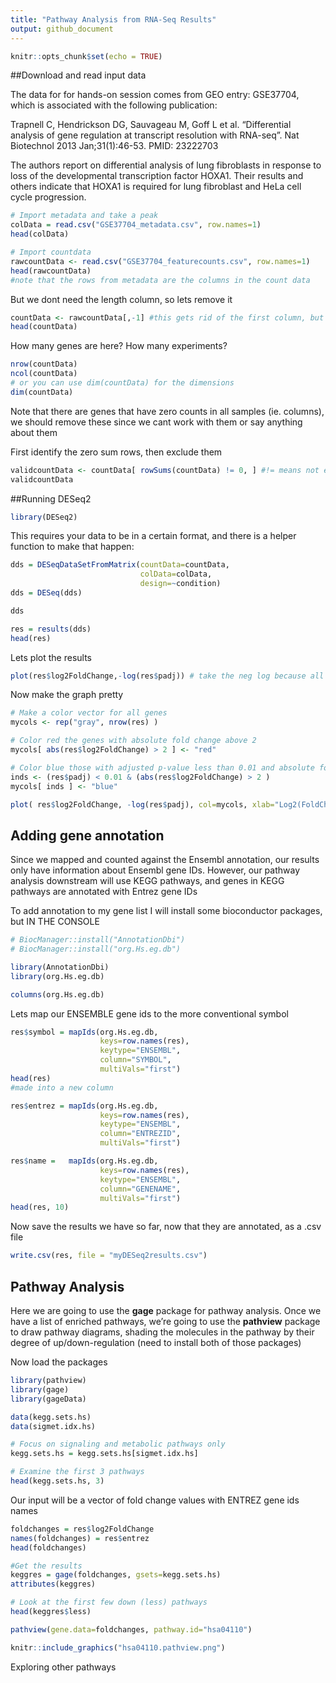 ```yaml
---
title: "Pathway Analysis from RNA-Seq Results"
output: github_document
---
```


```r
knitr::opts_chunk$set(echo = TRUE)
```

##Download and read input data

The data for for hands-on session comes from GEO entry: GSE37704, which is associated with the following publication:

Trapnell C, Hendrickson DG, Sauvageau M, Goff L et al. "Differential analysis of gene regulation at transcript resolution with RNA-seq". Nat Biotechnol 2013 Jan;31(1):46-53. PMID: 23222703

The authors report on differential analysis of lung fibroblasts in response to loss of the developmental transcription factor HOXA1. Their results and others indicate that HOXA1 is required for lung fibroblast and HeLa cell cycle progression. 


```r
# Import metadata and take a peak
colData = read.csv("GSE37704_metadata.csv", row.names=1)
head(colData)
```

```r
# Import countdata
rawcountData <- read.csv("GSE37704_featurecounts.csv", row.names=1)
head(rawcountData)
#note that the rows from metadata are the columns in the count data
```

But we dont need the length column, so lets remove it

```r
countData <- rawcountData[,-1] #this gets rid of the first column, but you have to save it as a new thing
head(countData)
```

How many genes are here? How many experiments?

```r
nrow(countData)
ncol(countData)
# or you can use dim(countData) for the dimensions
dim(countData)
```

Note that there are genes that have zero counts in all samples (ie. columns), we should remove these since we cant work with them or say anything about them

First identify the zero sum rows, then exclude them 
```r
validcountData <- countData[ rowSums(countData) != 0, ] #!= means not equals
validcountData
```

##Running DESeq2

```r
library(DESeq2)
```


This requires your data to be in a certain format, and there is a helper function to make that happen:

```r
dds = DESeqDataSetFromMatrix(countData=countData,
                             colData=colData,
                             design=~condition)
dds = DESeq(dds)
```

```r
dds
```

```r
res = results(dds)
head(res)
```

Lets plot the results

```r
plot(res$log2FoldChange,-log(res$padj)) # take the neg log because all the genes that we want are all at the bottom because the lower the p value the better!
```

Now make the graph pretty

```r
# Make a color vector for all genes
mycols <- rep("gray", nrow(res) )

# Color red the genes with absolute fold change above 2
mycols[ abs(res$log2FoldChange) > 2 ] <- "red"

# Color blue those with adjusted p-value less than 0.01 and absolute fold change more than 2
inds <- (res$padj) < 0.01 & (abs(res$log2FoldChange) > 2 )
mycols[ inds ] <- "blue"

plot( res$log2FoldChange, -log(res$padj), col=mycols, xlab="Log2(FoldChange)", ylab="-Log(P-value)" )
```

## Adding gene annotation

Since we mapped and counted against the Ensembl annotation, our results only have information about Ensembl gene IDs. However, our pathway analysis downstream will use KEGG pathways, and genes in KEGG pathways are annotated with Entrez gene IDs

To add annotation to my gene list I will install some bioconductor packages, but IN THE CONSOLE

```r
# BiocManager::install("AnnotationDbi")
# BiocManager::install("org.Hs.eg.db")
```

```r
library(AnnotationDbi)
library(org.Hs.eg.db)

columns(org.Hs.eg.db)
```

Lets map our ENSEMBLE gene ids to the more conventional symbol

```r
res$symbol = mapIds(org.Hs.eg.db,
                    keys=row.names(res), 
                    keytype="ENSEMBL",
                    column="SYMBOL",
                    multiVals="first")
head(res)
#made into a new column
```

```r
res$entrez = mapIds(org.Hs.eg.db,
                    keys=row.names(res),
                    keytype="ENSEMBL",
                    column="ENTREZID",
                    multiVals="first")

res$name =   mapIds(org.Hs.eg.db,
                    keys=row.names(res),
                    keytype="ENSEMBL",
                    column="GENENAME",
                    multiVals="first")
head(res, 10)
```

Now save the results we have so far, now that they are annotated, as a .csv file

```r
write.csv(res, file = "myDESeq2results.csv")
```

## Pathway Analysis

Here we are going to use the **gage** package for pathway analysis. Once we have a list of enriched pathways, we're going to use the **pathview** package to draw pathway diagrams, shading the molecules in the pathway by their degree of up/down-regulation
(need to install both of those packages)

Now load the packages

```r
library(pathview)
library(gage)
library(gageData)
```

```r
data(kegg.sets.hs)
data(sigmet.idx.hs)

# Focus on signaling and metabolic pathways only
kegg.sets.hs = kegg.sets.hs[sigmet.idx.hs]

# Examine the first 3 pathways
head(kegg.sets.hs, 3)
```

Our input will be a vector of fold change values with ENTREZ gene ids names
```r
foldchanges = res$log2FoldChange
names(foldchanges) = res$entrez
head(foldchanges)
```

```r
#Get the results
keggres = gage(foldchanges, gsets=kegg.sets.hs)
attributes(keggres)
```

```r
# Look at the first few down (less) pathways
head(keggres$less)
```

```r
pathview(gene.data=foldchanges, pathway.id="hsa04110")
```

```r
knitr::include_graphics("hsa04110.pathview.png")
```

Exploring other pathways








